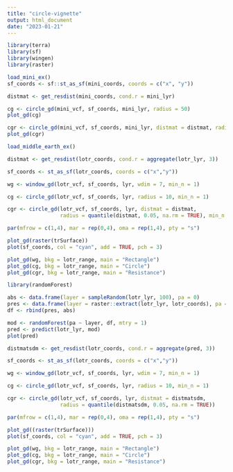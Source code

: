 ```yaml
---
title: "circle-vignette"
output: html_document
date: "2023-01-21"
---
```

```r
library(terra)
library(sf)
library(wingen)
library(raster)
```


```r
load_mini_ex()
sf_coords <- sf::st_as_sf(mini_coords, coords = c("x", "y"))
```

```r
distmat <- get_resdist(mini_coords, cond.r = mini_lyr)
```

```r
cg <- circle_gd(mini_vcf, sf_coords, mini_lyr, radius = 50)
plot_gd(cg)

cgr <- circle_gd(mini_vcf, sf_coords, mini_lyr, distmat = distmat, radius = 250)
plot_gd(cgr)
```
```r
load_middle_earth_ex()
```

```r
distmat <- get_resdist(lotr_coords, cond.r = aggregate(lotr_lyr, 3))
```

```r
sf_coords <- st_as_sf(lotr_coords, coords = c("x","y"))

wg <- window_gd(lotr_vcf, sf_coords, lyr, wdim = 7, min_n = 1)

cg <- circle_gd(lotr_vcf, sf_coords, lyr, radius = 10, min_n = 1)

cgr <- circle_gd(lotr_vcf, sf_coords, lyr, distmat = distmat, 
                 radius = quantile(distmat, 0.05, na.rm = TRUE), min_n = 1)
```

```r

par(mfrow = c(1,4), mar = rep(0,4), oma = rep(1,4), pty = "s")

plot_gd(raster(trSurface))
plot(sf_coords, col = "cyan", add = TRUE, pch = 3)

plot_gd(wg, bkg = lotr_range, main = "Rectangle")
plot_gd(cg, bkg = lotr_range, main = "Circle")
plot_gd(cgr, bkg = lotr_range, main = "Resistance")

```

```r
library(randomForest)

abs <- data.frame(layer = sampleRandom(lotr_lyr, 100), pa = 0)
pres <- data.frame(layer = raster::extract(lotr_lyr, lotr_coords), pa = 1)
df <- rbind(pres, abs)

mod <- randomForest(pa ~ layer, df, mtry = 1)
pred <- predict(lotr_lyr, mod)
plot(pred)
```


```r
distmatsdm <- get_resdist(lotr_coords, cond.r = aggregate(pred, 3))
```

```r
sf_coords <- st_as_sf(lotr_coords, coords = c("x","y"))

wg <- window_gd(lotr_vcf, sf_coords, lyr, wdim = 7, min_n = 1)

cg <- circle_gd(lotr_vcf, sf_coords, lyr, radius = 10, min_n = 1)

cgr <- circle_gd(lotr_vcf, sf_coords, lyr, distmat = distmatsdm, 
                 radius = quantile(distmatsdm, 0.05, na.rm = TRUE))
```

```r
par(mfrow = c(1,4), mar = rep(0,4), oma = rep(1,4), pty = "s")

plot_gd((raster(trSurface)))
plot(sf_coords, col = "cyan", add = TRUE, pch = 3)

plot_gd(wg, bkg = lotr_range, main = "Rectangle")
plot_gd(cg, bkg = lotr_range, main = "Circle")
plot_gd(cgr, bkg = lotr_range, main = "Resistance")

```

